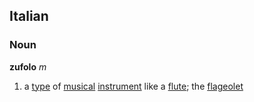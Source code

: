 ==Italian==
===Noun===
'''zufolo''' ''m''
# a [[type]] of [[musical]] [[instrument]] like a [[flute]]; the [[flageolet]]